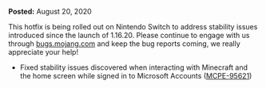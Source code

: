 **Posted:** August 20, 2020

This hotfix is being rolled out on Nintendo Switch to address stability issues introduced since the launch of 1.16.20. Please continue to engage with us through [bugs.mojang.com](https://bugs.mojang.com/) and keep the bug reports coming, we really appreciate your help!

-   Fixed stability issues discovered when interacting with Minecraft and the home screen while signed in to Microsoft Accounts ([MCPE-95621](https://bugs.mojang.com/browse/MCPE-95621))